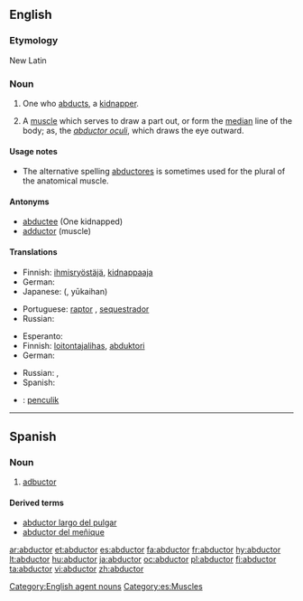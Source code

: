 ==English==

===Etymology===
New Latin

===Noun===
{{en-noun}}

# One who [[abduct|abducts]], a [[kidnapper]].
# {{anatomy}} A [[muscle]] which serves to draw a part out, or form the [[median]] line of the body; as, the ''[[abductor oculi]]'', which draws the eye outward.

====Usage notes====
* The alternative spelling [[abductores]] is sometimes used for the plural of the anatomical muscle.

====Antonyms====
* [[abductee]] (One kidnapped)
* [[adductor]] (muscle)

====Translations====
{{trans-top|kidnapper}}
* Finnish: [[ihmisryöstäjä]], [[kidnappaaja]]
* German: {{t-|de|Entführer|m}}
* Japanese: {{Jpan|[[誘拐犯]]}} ({{Jpan|[[ゆうかいはん]]}}, yūkaihan)
{{trans-mid}}
* Portuguese: [[raptor]] {{m}}, [[sequestrador]] {{m}}
* Russian: {{t|ru|похититель|m|tr=poxitít'el'}}
{{trans-bottom}}

{{trans-top|muscle}}
* Esperanto: {{t-|eo|abduktoro|xs=Esperanto}}
* Finnish: [[loitontajalihas]], [[abduktori]]
* German: {{t+|de|Abduktor|m}}
{{trans-mid}}
* Russian: {{t+|ru|абдуктор|m|tr=abdúktor}}, {{t|ru|отводящая мышца|f|tr=otvod'áš'aja mýšca}}
* Spanish: {{t+|es|abductor|m}}
{{trans-bottom}}

{{checktrans-top}}
* {{ttbc|Malay}}: [[penculik]]
{{trans-bottom}}

[[Category:English agent nouns]]

----

==Spanish==

===Noun===
{{es-noun-m|pl=abductores}}

# {{anatomy|lang=es}} [[#English|adbuctor]]

====Derived terms====
* [[abductor largo del pulgar]]
* [[abductor del meñique]]

[[Category:es:Muscles]]

[[ar:abductor]]
[[et:abductor]]
[[es:abductor]]
[[fa:abductor]]
[[fr:abductor]]
[[hy:abductor]]
[[lt:abductor]]
[[hu:abductor]]
[[ja:abductor]]
[[oc:abductor]]
[[pl:abductor]]
[[fi:abductor]]
[[ta:abductor]]
[[vi:abductor]]
[[zh:abductor]]